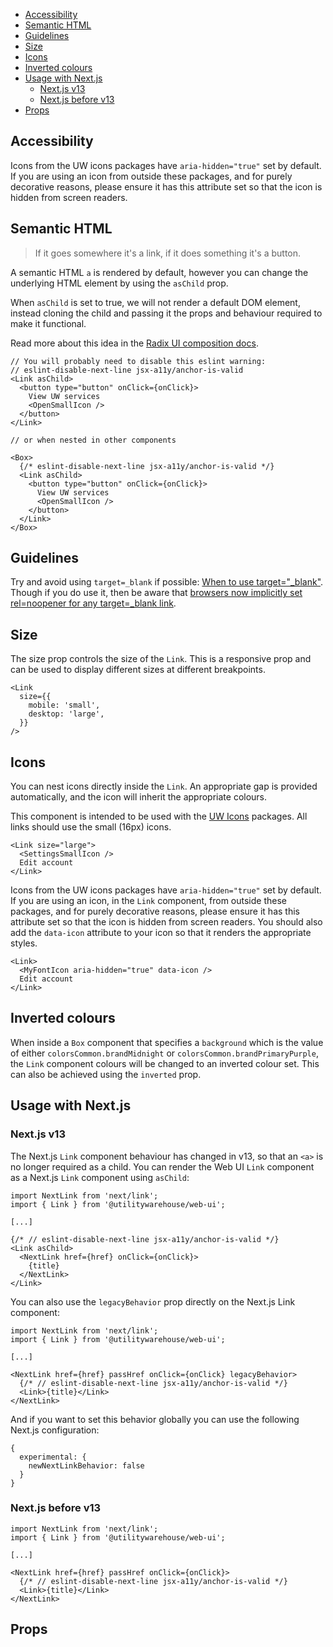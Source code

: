 


<Meta of={Stories} />

<DocsHeader
  componentName="Link"
  stories={Stories}
  figmaLink="https://www.figma.com/design/4FFYTLWJ2hQpj36JplQQUw/UW-Web-UI?node-id=6834-38146"
/>

<Canvas of={Stories.SimpleExample} sourceState="none" />

- [Accessibility](#accessibility)
- [Semantic HTML](#semantic-html)
- [Guidelines](#guidelines)
- [Size](#size)
- [Icons](#icons)
- [Inverted colours](#inverted-colours)
- [Usage with Next.js](#usage-with-next.js)
  - [Next.js v13](#next.js-v13)
  - [Next.js before v13](#next.js-before-v13)
- [Props](#props)

## Accessibility

Icons from the UW icons packages have `aria-hidden="true"` set by default. If
you are using an icon from outside these packages, and for purely decorative
reasons, please ensure it has this attribute set so that the icon is hidden
from screen readers.

## Semantic HTML

> If it goes somewhere it's a link, if it does something it's a button.

A semantic HTML `a` is rendered by default, however you can change the
underlying HTML element by using the `asChild` prop.

When `asChild` is set to true, we will not render a default DOM element,
instead cloning the child and passing it the props and behaviour required to
make it functional.

Read more about this idea in the [Radix UI composition docs](https://www.radix-ui.com/primitives/docs/guides/composition).

```tsx
// You will probably need to disable this eslint warning:
// eslint-disable-next-line jsx-a11y/anchor-is-valid
<Link asChild>
  <button type="button" onClick={onClick}>
    View UW services
    <OpenSmallIcon />
  </button>
</Link>

// or when nested in other components

<Box>
  {/* eslint-disable-next-line jsx-a11y/anchor-is-valid */}
  <Link asChild>
    <button type="button" onClick={onClick}>
      View UW services
      <OpenSmallIcon />
    </button>
  </Link>
</Box>
```

<Canvas of={Stories.AsButton} />

## Guidelines

Try and avoid using `target=_blank` if possible: [When to use target="\_blank"](https://css-tricks.com/use-target_blank/).
Though if you do use it, then be aware that [browsers now implicitly set rel=noopener for any target=\_blank link](https://mathiasbynens.github.io/rel-noopener/).

## Size

The size prop controls the size of the `Link`. This is a responsive prop and
can be used to display different sizes at different breakpoints.

<Canvas of={Stories.ResponsiveSize} />

```tsx
<Link
  size={{
    mobile: 'small',
    desktop: 'large',
  }}
/>
```

## Icons

You can nest icons directly inside the `Link`. An appropriate gap is provided
automatically, and the icon will inherit the appropriate colours.

This component is intended to be used with the [UW Icons](https://uw-icons.vercel.app/) packages.
All links should use the small (16px) icons.

```tsx
<Link size="large">
  <SettingsSmallIcon />
  Edit account
</Link>
```

<Canvas of={Stories.WithIcons} />

Icons from the UW icons packages have `aria-hidden="true"` set by default. If
you are using an icon, in the `Link` component, from outside these
packages, and for purely decorative reasons, please ensure it has this
attribute set so that the icon is hidden from screen readers. You should also
add the `data-icon` attribute to your icon so that it renders the appropriate
styles.

```tsx
<Link>
  <MyFontIcon aria-hidden="true" data-icon />
  Edit account
</Link>
```

## Inverted colours

When inside a `Box` component that specifies a `background` which is the value
of either `colorsCommon.brandMidnight` or `colorsCommon.brandPrimaryPurple`,
the `Link` component colours will be changed to an inverted colour set. This
can also be achieved using the `inverted` prop.

<Canvas of={Stories.LinkInvertedColour} />

## Usage with Next.js

### Next.js v13

The Next.js `Link` component behaviour has changed in v13, so that an `<a>` is
no longer required as a child. You can render the Web UI `Link` component as a
Next.js `Link` component using `asChild`:

```tsx
import NextLink from 'next/link';
import { Link } from '@utilitywarehouse/web-ui';

[...]

{/* // eslint-disable-next-line jsx-a11y/anchor-is-valid */}
<Link asChild>
  <NextLink href={href} onClick={onClick}>
    {title}
  </NextLink>
</Link>
```

You can also use the `legacyBehavior` prop directly on the Next.js Link component:

```tsx
import NextLink from 'next/link';
import { Link } from '@utilitywarehouse/web-ui';

[...]

<NextLink href={href} passHref onClick={onClick} legacyBehavior>
  {/* // eslint-disable-next-line jsx-a11y/anchor-is-valid */}
  <Link>{title}</Link>
</NextLink>
```

And if you want to set this behavior globally you can use the following Next.js
configuration:

```
{
  experimental: {
    newNextLinkBehavior: false
  }
}
```

### Next.js before v13

```tsx
import NextLink from 'next/link';
import { Link } from '@utilitywarehouse/web-ui';

[...]

<NextLink href={href} passHref onClick={onClick}>
  {/* // eslint-disable-next-line jsx-a11y/anchor-is-valid */}
  <Link>{title}</Link>
</NextLink>
```

## Props

<ArgTypes of={Stories} />
